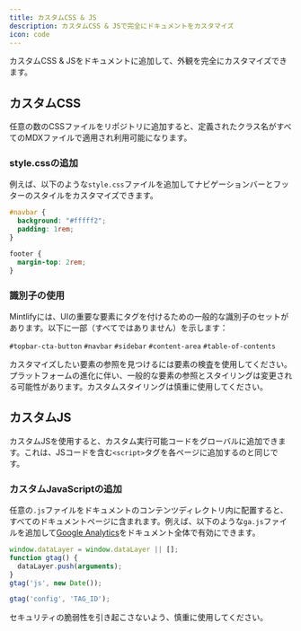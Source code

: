 ```yaml
---
title: カスタムCSS & JS
description: カスタムCSS & JSで完全にドキュメントをカスタマイズ
icon: code
---
```


カスタムCSS & JSをドキュメントに追加して、外観を完全にカスタマイズできます。

## カスタムCSS

任意の数のCSSファイルをリポジトリに追加すると、定義されたクラス名がすべてのMDXファイルで適用され利用可能になります。

### style.cssの追加

例えば、以下のような`style.css`ファイルを追加してナビゲーションバーとフッターのスタイルをカスタマイズできます。

```css
#navbar {
  background: "#fffff2";
  padding: 1rem;
}

footer {
  margin-top: 2rem;
}
```

### 識別子の使用

Mintlifyには、UIの重要な要素にタグを付けるための一般的な識別子のセットがあります。以下に一部（すべてではありません）を示します：

`#topbar-cta-button` `#navbar` `#sidebar` `#content-area` `#table-of-contents`

<Tip>
  カスタマイズしたい要素の参照を見つけるには要素の検査を使用してください。
</Tip>

<Warning>
  プラットフォームの進化に伴い、一般的な要素の参照とスタイリングは変更される可能性があります。カスタムスタイリングは慎重に使用してください。
</Warning>

## カスタムJS

カスタムJSを使用すると、カスタム実行可能コードをグローバルに追加できます。これは、JSコードを含む`<script>`タグを各ページに追加するのと同じです。

### カスタムJavaScriptの追加

任意の`.js`ファイルをドキュメントのコンテンツディレクトリ内に配置すると、すべてのドキュメントページに含まれます。例えば、以下のような`ga.js`ファイルを追加して[Google Analytics](https://marketingplatform.google.com/about/analytics)をドキュメント全体で有効にできます。

```js
window.dataLayer = window.dataLayer || [];
function gtag() {
  dataLayer.push(arguments);
}
gtag('js', new Date());

gtag('config', 'TAG_ID');
```

<Warning>
  セキュリティの脆弱性を引き起こさないよう、慎重に使用してください。
</Warning>
